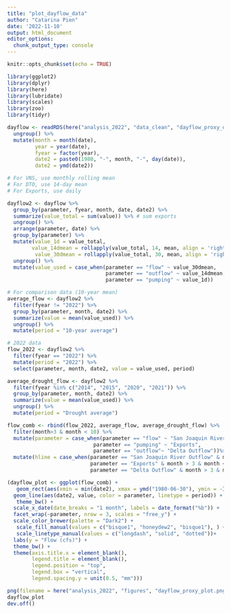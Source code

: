 ```yaml
---
title: "plot_dayflow_data"
author: "Catarina Pien"
date: '2022-11-10'
output: html_document
editor_options: 
  chunk_output_type: console
---
```


```r
knitr::opts_chunk$set(echo = TRUE)
```

```r
library(ggplot2)
library(dplyr)
library(here)
library(lubridate)
library(scales)
library(zoo)
library(tidyr)
```

```r
dayflow <- readRDS(here("analysis_2022", "data_clean", "dayflow_proxy_data_2011_2022.rds")) %>%
  ungroup() %>%
  mutate(month = month(date),
         year = year(date),
         fyear = factor(year),
         date2 = paste0(1980, "-", month, "-", day(date)),
         date2 = ymd(date2))

# For VNS, use monthly rolling mean
# For DTO, use 14-day mean
# For Exports, use daily 

dayflow2 <- dayflow %>%
  group_by(parameter, fyear, month, date, date2) %>%
  summarize(value_total = sum(value)) %>% # sum exports
  ungroup() %>%
  arrange(parameter, date) %>%
  group_by(parameter) %>%
  mutate(value_1d = value_total,
        value_14dmean = rollapply(value_total, 14, mean, align = 'right', partial = TRUE, fill = NA),
         value_30dmean = rollapply(value_total, 30, mean, align = 'right', partial = TRUE, fill = NA )) %>%
  ungroup() %>%
  mutate(value_used = case_when(parameter == "flow" ~ value_30dmean,
                                parameter == "outflow" ~ value_14dmean,
                                parameter == "pumping" ~ value_1d))

# For comparison data (10-year mean)
average_flow <- dayflow2 %>%
  filter(fyear != "2022") %>%
  group_by(parameter, month, date2) %>%
  summarize(value = mean(value_used)) %>%
  ungroup() %>%
  mutate(period = "10-year average")

# 2022 data
flow_2022 <- dayflow2 %>%
  filter(fyear == "2022") %>%
  mutate(period = "2022") %>%
  select(parameter, month, date2, value = value_used, period) 

average_drought_flow <- dayflow2 %>%
  filter(fyear %in% c("2014", "2015", "2020", "2021")) %>%
  group_by(parameter, month, date2) %>%
  summarize(value = mean(value_used)) %>%
  ungroup() %>%
  mutate(period = "Drought average")

flow_comb <- rbind(flow_2022, average_flow, average_drought_flow) %>%
  filter(month>3 & month < 10) %>%
  mutate(parameter = case_when(parameter == "flow" ~ "San Joaquin River Outflow",
                            parameter == "pumping" ~ "Exports",
                            parameter == "outflow"~ "Delta Outflow"))%>%
  mutate(hline = case_when(parameter == "San Joaquin River Outflow" & month > 3 & month < 7 ~ 710,
                           parameter == "Exports" & month > 3 & month < 7 ~ 1500,
                           parameter == "Delta Outflow" & month > 3 & month < 7 ~ 4000))

```

```r
(dayflow_plot <- ggplot(flow_comb) + 
   geom_rect(aes(xmin = min(date2), xmax = ymd("1980-06-30"), ymin = -Inf, ymax = hline, fill = parameter), alpha = 0.2)+
  geom_line(aes(date2, value, color = parameter, linetype = period)) +
   theme_bw() +
  scale_x_date(date_breaks = "1 month", labels = date_format("%b")) +
  facet_wrap(~parameter, nrow = 3, scales = "free_y") +
  scale_color_brewer(palette = "Dark2") + 
   scale_fill_manual(values = c("bisque1", "honeydew2", "bisque1"), ) +
   scale_linetype_manual(values = c("longdash", "solid", "dotted"))+
  labs(y = "Flow (cfs)") +
  theme_bw() +
  theme(axis.title.x = element_blank(),
        legend.title = element_blank(),
        legend.position = "top",
        legend.box = "vertical",
        legend.spacing.y = unit(0.5, "mm")))
```

```r
png(filename = here("analysis_2022", "figures", "dayflow_proxy_plot.png"), width = 7, height = 6.5, units = "in", pointsize = 12, family = "sans", res = 300)
dayflow_plot
dev.off()
```


